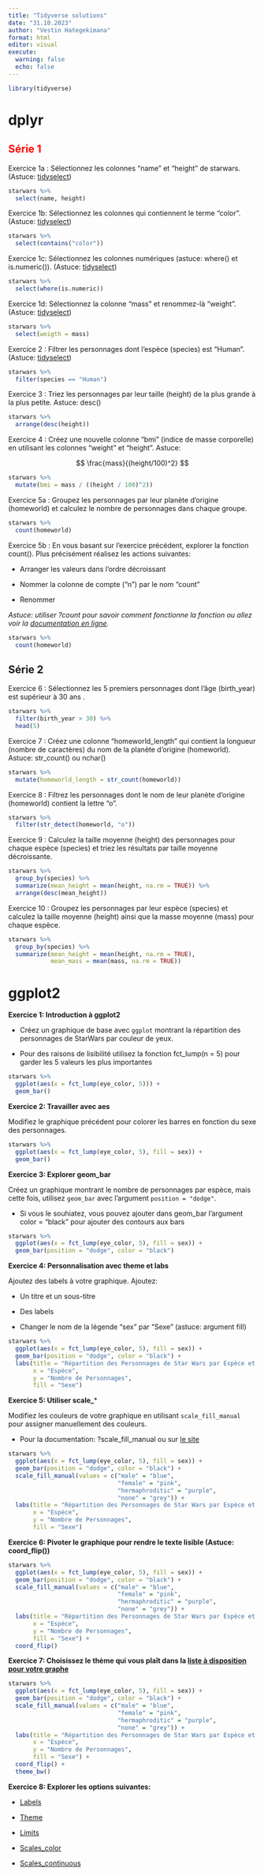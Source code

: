 ```yaml
---
title: "Tidyverse solutions"
date: "31.10.2023"
author: "Vestin Hategekimana"
format: html
editor: visual
execute: 
  warning: false
  echo: false
---
```


```r
library(tidyverse)
```

# dplyr

## [Série 1]{style="color: red;"}

Exercice 1a : Sélectionnez les colonnes "name" et "height" de starwars. (Astuce: [tidyselect](https://dplyr.tidyverse.org/reference/dplyr_tidy_select.html))

```r
starwars %>%
  select(name, height)
```

Exercice 1b: Sélectionnez les colonnes qui contiennent le terme "color". (Astuce: [tidyselect](https://dplyr.tidyverse.org/reference/dplyr_tidy_select.html))

```r
starwars %>% 
  select(contains("color"))
```

Exercice 1c: Sélectionnez les colonnes numériques (astuce: where() et is.numeric()). (Astuce: [tidyselect](https://dplyr.tidyverse.org/reference/dplyr_tidy_select.html))

```r
starwars %>% 
  select(where(is.numeric))
```

Exercice 1d: Sélectionnez la colonne "mass" et renommez-là "weight". (Astuce: [tidyselect](https://dplyr.tidyverse.org/reference/dplyr_tidy_select.html))

```r
starwars %>% 
  select(weigth = mass)
```

Exercice 2 : Filtrer les personnages dont l'espèce (species) est "Human". (Astuce: [tidyselect](https://dplyr.tidyverse.org/reference/dplyr_tidy_select.html))

```r
starwars %>% 
  filter(species == "Human")
```

Exercice 3 : Triez les personnages par leur taille (height) de la plus grande à la plus petite. Astuce: desc()

```r
starwars %>% 
  arrange(desc(height))
```

Exercice 4 : Créez une nouvelle colonne "bmi" (indice de masse corporelle) en utilisant les colonnes "weight" et "height". Astuce:

$$
\frac{mass}{(height/100)^2}
$$

```r
starwars %>%
  mutate(bmi = mass / ((height / 100)^2))
```

Exercice 5a : Groupez les personnages par leur planète d'origine (homeworld) et calculez le nombre de personnages dans chaque groupe.

```r
starwars %>% 
  count(homeworld)
```

Exercice 5b : En vous basant sur l'exercice précédent, explorer la fonction count(). Plus précisément réalisez les actions suivantes:

-   Arranger les valeurs dans l'ordre décroissant

-   Nommer la colonne de compte ("n") par le nom "count"

-   Renommer

*Astuce: utiliser ?count pour savoir comment fonctionne la fonction ou allez voir la [documentation en ligne](https://dplyr.tidyverse.org/reference/index.html).*

```r
starwars %>% 
  count(homeworld)
```

## Série 2

Exercice 6 : Sélectionnez les 5 premiers personnages dont l'âge (birth_year) est supérieur à 30 ans .

```r
starwars %>%
  filter(birth_year > 30) %>% 
  head(5)
```

Exercice 7 : Créez une colonne "homeworld_length" qui contient la longueur (nombre de caractères) du nom de la planète d'origine (homeworld). Astuce: str_count() ou nchar()

```r
starwars %>% 
  mutate(homeworld_length = str_count(homeworld))
```

Exercice 8 : Filtrez les personnages dont le nom de leur planète d'origine (homeworld) contient la lettre "o".

```r
starwars %>% 
  filter(str_detect(homeworld, "o"))
```

Exercice 9 : Calculez la taille moyenne (height) des personnages pour chaque espèce (species) et triez les résultats par taille moyenne décroissante.

```r
starwars %>% 
  group_by(species) %>% 
  summarize(mean_height = mean(height, na.rm = TRUE)) %>% 
  arrange(desc(mean_height))
```

Exercice 10 : Groupez les personnages par leur espèce (species) et calculez la taille moyenne (height) ainsi que la masse moyenne (mass) pour chaque espèce.

```r
starwars %>% 
  group_by(species) %>% 
  summarize(mean_height = mean(height, na.rm = TRUE), 
            mean_mass = mean(mass, na.rm = TRUE))
```

# ggplot2

**Exercice 1: Introduction à ggplot2**

-   Créez un graphique de base avec `ggplot` montrant la répartition des personnages de StarWars par couleur de yeux.

-   Pour des raisons de lisibilité utilisez la fonction fct_lump(n = 5) pour garder les 5 valeurs les plus importantes

```r
starwars %>% 
  ggplot(aes(x = fct_lump(eye_color, 5))) + 
  geom_bar()
```

**Exercice 2: Travailler avec aes**

Modifiez le graphique précédent pour colorer les barres en fonction du sexe des personnages.

```r
starwars %>% 
  ggplot(aes(x = fct_lump(eye_color, 5), fill = sex)) + 
  geom_bar()
```

**Exercice 3: Explorer geom_bar**

Créez un graphique montrant le nombre de personnages par espèce, mais cette fois, utilisez `geom_bar` avec l'argument `position = "dodge"`.

-   Si vous le souhiatez, vous pouvez ajouter dans geom_bar l'argument color = "black" pour ajouter des contours aux bars

```r
starwars %>%
  ggplot(aes(x = fct_lump(eye_color, 5), fill = sex)) +
  geom_bar(position = "dodge", color = "black")
```

**Exercice 4: Personnalisation avec theme et labs**

Ajoutez des labels à votre graphique. Ajoutez:

-   Un titre et un sous-titre

-   Des labels

-   Changer le nom de la légende "sex" par "Sexe" (astuce: argument fill)

```r
starwars %>% 
  ggplot(aes(x = fct_lump(eye_color, 5), fill = sex)) + 
  geom_bar(position = "dodge", color = "black") +
  labs(title = "Répartition des Personnages de Star Wars par Espèce et Sexe",
       x = "Espèce", 
       y = "Nombre de Personnages", 
       fill = "Sexe")
```

**Exercice 5: Utiliser scale\_**\*

Modifiez les couleurs de votre graphique en utilisant `scale_fill_manual` pour assigner manuellement des couleurs.

-   Pour la documentation: ?scale_fill_manual ou sur [le site](https://ggplot2.tidyverse.org/reference/)

```r
starwars %>% 
  ggplot(aes(x = fct_lump(eye_color, 5), fill = sex)) + 
  geom_bar(position = "dodge", color = "black") +
  scale_fill_manual(values = c("male" = "blue", 
                               "female" = "pink",
                               "hermaphroditic" = "purple",
                               "none" = "grey")) +
  labs(title = "Répartition des Personnages de Star Wars par Espèce et Sexe",
       x = "Espèce", 
       y = "Nombre de Personnages", 
       fill = "Sexe")
```

**Exercice 6: Pivoter le graphique pour rendre le texte lisible (Astuce: coord_flip())**

```r
starwars %>% 
  ggplot(aes(x = fct_lump(eye_color, 5), fill = sex)) + 
  geom_bar(position = "dodge", color = "black") +
  scale_fill_manual(values = c("male" = "blue", 
                               "female" = "pink",
                               "hermaphroditic" = "purple",
                               "none" = "grey")) +
  labs(title = "Répartition des Personnages de Star Wars par Espèce et Sexe",
       x = "Espèce", 
       y = "Nombre de Personnages", 
       fill = "Sexe") +
  coord_flip()
```

**Exercice 7: Choisissez le thème qui vous plaît dans la [liste à disposition pour votre graphe](https://ggplot2.tidyverse.org/reference/ggtheme.html)**

```r
starwars %>% 
  ggplot(aes(x = fct_lump(eye_color, 5), fill = sex)) + 
  geom_bar(position = "dodge", color = "black") +
  scale_fill_manual(values = c("male" = "blue", 
                               "female" = "pink",
                               "hermaphroditic" = "purple",
                               "none" = "grey")) +
  labs(title = "Répartition des Personnages de Star Wars par Espèce et Sexe",
       x = "Espèce", 
       y = "Nombre de Personnages", 
       fill = "Sexe") +
  coord_flip() +
  theme_bw()
```

**Exercice 8: Explorer les options suivantes:**

-   [Labels](https://ggplot2.tidyverse.org/reference/geom_text.html)

-   [Theme](https://ggplot2.tidyverse.org/reference/theme.html)

-   [Limits](https://ggplot2.tidyverse.org/reference/lims.html)

-   [Scales_color](https://ggplot2.tidyverse.org/reference/scale_brewer.html)

-   [Scales_continuous](https://ggplot2.tidyverse.org/reference/scale_continuous.html)
